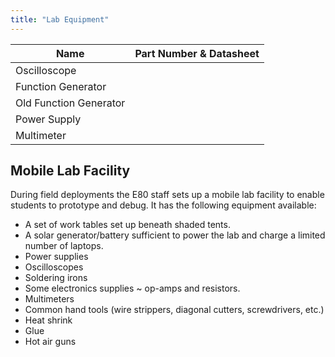 ```yaml
---
title: "Lab Equipment"
---
```


| Name                     | Part Number & Datasheet | 
---------------------------|-------------------------|
| Oscilloscope             |                         | 
| Function Generator       |                         | 
| Old Function Generator   |                         | 
| Power Supply             |                         | 
| Multimeter               |                         | 


## Mobile Lab Facility

During field deployments the E80 staff sets up a mobile lab facility to enable students to prototype and debug. It has the following equipment available:

- A set of work tables set up beneath shaded tents.  
- A solar generator/battery sufficient to power the lab and charge a limited number of laptops. 
- Power supplies 
- Oscilloscopes 
- Soldering irons 
- Some electronics supplies ~ op-amps and resistors. 
- Multimeters 
- Common hand tools (wire strippers, diagonal cutters, screwdrivers, etc.)
- Heat shrink
- Glue
- Hot air guns